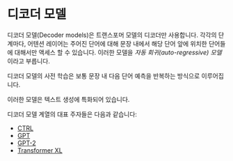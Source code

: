 # 디코더 모델

<Youtube id="d_ixlCubqQw" />

디코더 모델(Decoder models)은 트랜스포머 모델의 디코더만 사용합니다. 각각의 단계마다, 어텐션 레이어는 주어진 단어에 대해 문장 내에서 해당 단어 앞에 위치한 단어들에 대해서만 액세스 할 수 있습니다. 이러한 모델을 *자동 회귀(auto-regressive) 모델*이라고 부릅니다.

디코더 모델의 사전 학습은 보통 문장 내 다음 단어 예측을 반복하는 방식으로 이루어집니다.

이러한 모델은 텍스트 생성에 특화되어 있습니다.

디코더 모델 계열의 대표 주자들은 다음과 같습니다:

- [CTRL](https://huggingface.co/transformers/model_doc/ctrl.html)
- [GPT](https://huggingface.co/transformers/model_doc/gpt.html)
- [GPT-2](https://huggingface.co/transformers/model_doc/gpt2.html)
- [Transformer XL](https://huggingface.co/transformers/model_doc/transformerxl.html)
